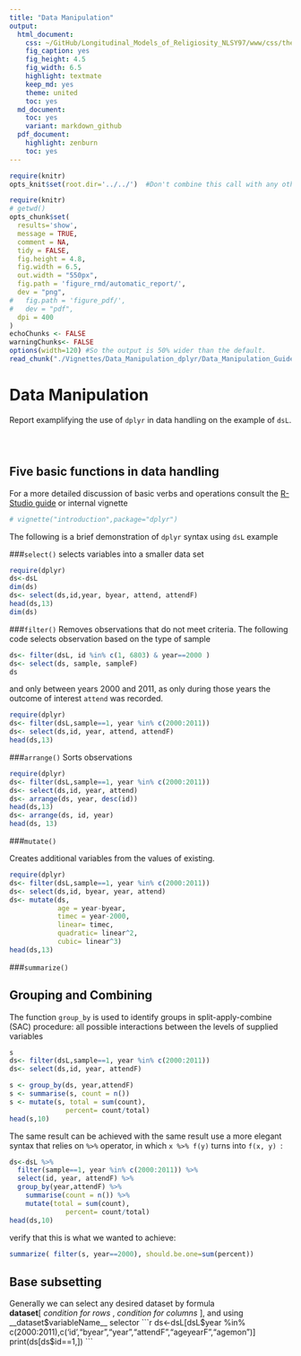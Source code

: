 ```yaml
---
title: "Data Manipulation"
output:
  html_document:
    css: ~/GitHub/Longitudinal_Models_of_Religiosity_NLSY97/www/css/thesis.css
    fig_caption: yes
    fig_height: 4.5
    fig_width: 6.5
    highlight: textmate
    keep_md: yes
    theme: united
    toc: yes
  md_document:
    toc: yes
    variant: markdown_github
  pdf_document:
    highlight: zenburn
    toc: yes
---
```


<!--  Set the working directory to the repository's base directory; this assumes the report is nested inside of only one directory.-->
```r
require(knitr)
opts_knit$set(root.dir='../../')  #Don't combine this call with any other chunk -especially one that uses file paths.

```

```r
require(knitr)
# getwd()
opts_chunk$set(
  results='show', 
  message = TRUE,
  comment = NA, 
  tidy = FALSE,
  fig.height = 4.8, 
  fig.width = 6.5, 
  out.width = "550px",
  fig.path = 'figure_rmd/automatic_report/',     
  dev = "png",
#   fig.path = 'figure_pdf/',     
#   dev = "pdf",
  dpi = 400
)
echoChunks <- FALSE
warningChunks<- FALSE
options(width=120) #So the output is 50% wider than the default.
read_chunk("./Vignettes/Data_Manipulation_dplyr/Data_Manipulation_Guide.R") # the file to which knitr calls for the chunks
```

Data Manipulation
==============
Report examplifying the use of <code>dplyr</code> in data handling on the example of <code>dsL</code>.

<!-- Run this three chunks to get to the starting point -->
```r
```

```r
```

```r
```

## Five basic functions in data handling

For a more detailed discussion of basic verbs and operations consult the [R-Studio guide][1] or internal vignette
```r
# vignette("introduction",package="dplyr")
```

The following is a brief demonstration of <code>dplyr</code> syntax using <code>dsL</code> example  

###<code>select()</code> 
selects variables into a smaller data set
```r
require(dplyr)
ds<-dsL
dim(ds)
ds<- select(ds,id,year, byear, attend, attendF)
head(ds,13)
dim(ds)
```

###<code>filter()</code> 
Removes observations that do not meet criteria. The following code selects observation based on the type of sample    

```r
ds<- filter(dsL, id %in% c(1, 6803) & year==2000 )
ds<- select(ds, sample, sampleF)
ds
```
and only between years 2000 and 2011, as only during those years the outcome of interest <code>attend</code> was recorded. 
```r
require(dplyr)
ds<- filter(dsL,sample==1, year %in% c(2000:2011))
ds<- select(ds,id, year, attend, attendF)
head(ds,13)
```


###<code>arrange()</code> 
Sorts observations
```r
require(dplyr)
ds<- filter(dsL,sample==1, year %in% c(2000:2011))
ds<- select(ds,id, year, attend)
ds<- arrange(ds, year, desc(id))
head(ds,13)
ds<- arrange(ds, id, year)
head(ds, 13)
```


###<code>mutate()</code> 

Creates additional variables from the values of existing.
```r
require(dplyr)
ds<- filter(dsL,sample==1, year %in% c(2000:2011))
ds<- select(ds,id, byear, year, attend)
ds<- mutate(ds, 
            age = year-byear, 
            timec = year-2000,
            linear= timec,
            quadratic= linear^2,
            cubic= linear^3)
head(ds,13)
```

###<code>summarize()</code> 

## Grouping and Combining 
The function <code>group_by</code> is used to identify groups in split-apply-combine (SAC) procedure: all possible interactions between the levels of supplied variables
```r
s
ds<- filter(dsL,sample==1, year %in% c(2000:2011))
ds<- select(ds,id, year, attendF)

s <- group_by(ds, year,attendF)
s <- summarise(s, count = n())
s <- mutate(s, total = sum(count),
              percent= count/total)
head(s,10)

```

The same result can be achieved with the same result use a more elegant syntax that relies on <code>%>%</code> operator, in which <code>x %>% f(y)</code> turns into <code>f(x, y) </code>:
```r

ds<-dsL %>%
  filter(sample==1, year %in% c(2000:2011)) %>%
  select(id, year, attendF) %>%
  group_by(year,attendF) %>%
    summarise(count = n()) %>%
    mutate(total = sum(count),
              percent= count/total)  
head(ds,10)    
```

verify that this is what we wanted to achieve:
```r
summarize( filter(s, year==2000), should.be.one=sum(percent))
```


## Base subsetting
Generally we can select any desired dataset by formula  
**dataset**[  _condition for rows_  ,  _condition for columns_  ], and using __dataset$variableName__ selector
```r
ds<-dsL[dsL$year %in% c(2000:2011),c('id',"byear","year","attendF","ageyearF","agemon")]
print(ds[ds$id==1,]) 
```

[1]:http://blog.rstudio.org/2014/01/17/introducing-dplyr/
